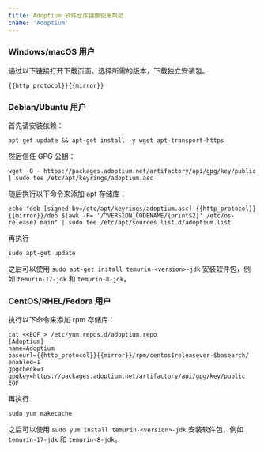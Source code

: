```yaml
---
title: Adoptium 软件仓库镜像使用帮助
cname: 'Adoptium'
---
```


### Windows/macOS 用户

通过以下链接打开下载页面，选择所需的版本，下载独立安装包。

<CodeBlock>

```
{{http_protocol}}{{mirror}}
```

</CodeBlock>

### Debian/Ubuntu 用户

首先请安装依赖：
```shell
apt-get update && apt-get install -y wget apt-transport-https
```

然后信任 GPG 公钥：
```shell
wget -O - https://packages.adoptium.net/artifactory/api/gpg/key/public | sudo tee /etc/apt/keyrings/adoptium.asc
```

随后执行以下命令来添加 apt 存储库：

<CodeBlock>

```shell
echo "deb [signed-by=/etc/apt/keyrings/adoptium.asc] {{http_protocol}}{{mirror}}/deb $(awk -F= '/^VERSION_CODENAME/{print$2}' /etc/os-release) main" | sudo tee /etc/apt/sources.list.d/adoptium.list
```

</CodeBlock>


再执行
```shell
sudo apt-get update
```

之后可以使用 `sudo apt-get install temurin-<version>-jdk` 安装软件包，例如 `temurin-17-jdk` 和 `temurin-8-jdk`。

### CentOS/RHEL/Fedora 用户

执行以下命令来添加 rpm 存储库：

<CodeBlock>

```shell
cat <<EOF > /etc/yum.repos.d/adoptium.repo
[Adoptium]
name=Adoptium
baseurl={{http_protocol}}{{mirror}}/rpm/centos$releasever-$basearch/
enabled=1
gpgcheck=1
gpgkey=https://packages.adoptium.net/artifactory/api/gpg/key/public
EOF
```

</CodeBlock>

再执行
```shell
sudo yum makecache
```

之后可以使用 `sudo yum install temurin-<version>-jdk` 安装软件包，例如 `temurin-17-jdk` 和 `temurin-8-jdk`。
